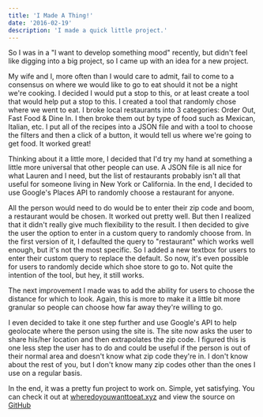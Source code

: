 ```yaml
---
title: 'I Made A Thing!'
date: '2016-02-19'
description: 'I made a quick little project.'
---
```


So I was in a "I want to develop something mood" recently, but didn't feel like digging into a big project, so I came up with an idea for a new project.

My wife and I, more often than I would care to admit, fail to come to a consensus on where we would like to go to eat should it not be a night we're cooking. I decided I would put a stop to this, or at least create a tool that would help put a stop to this. I created a tool that randomly chose where we went to eat. I broke local restaurants into 3 categories: Order Out, Fast Food & Dine In. I then broke them out by type of food such as Mexican, Italian, etc. I put all of the recipes into a JSON file and with a tool to choose the filters and then a click of a button, it would tell us where we're going to get food. It worked great!

Thinking about it a little more, I decided that I'd try my hand at something a little more universal that other people can use. A JSON file is all nice for what Lauren and I need, but the list of restaurants probably isn't all that useful for someone living in New York or California. In the end, I decided to use Google's Places API to randomly choose a restaurant for anyone.

<PostImage
    src="/images/posts/2016-02-19-i-made-a-thing/where-do-you-want-to-eat.jpg"
    alt="Where Do You Want To Eat"
    width={1600}
    height={1000}
    centered
    shadowed
/>

All the person would need to do would be to enter their zip code and boom, a restaurant would be chosen. It worked out pretty well. But then I realized that it didn't really give much flexibility to the result. I then decided to give the user the option to enter in a custom query to randomly choose from. In the first version of it, I defaulted the query to "restaurant" which works well enough, but it's not the most specific. So I added a new textbox for users to enter their custom query to replace the default. So now, it's even possible for users to randomly decide which shoe store to go to. Not quite the intention of the tool, but hey, it still works.

The next improvement I made was to add the ability for users to choose the distance for which to look. Again, this is more to make it a little bit more granular so people can choose how far away they're willing to go.

I even decided to take it one step further and use Google's API to help geolocate where the person using the site is. The site now asks the user to share his/her location and then extrapolates the zip code. I figured this is one less step the user has to do and could be useful if the person is out of their normal area and doesn't know what zip code they're in. I don't know about the rest of you, but I don't know many zip codes other than the ones I use on a regular basis.

In the end, it was a pretty fun project to work on. Simple, yet satisfying. You can check it out at <a href="http://wheredoyouwanttoeat.xyz" target="_blank" rel="noopener">wheredoyouwanttoeat.xyz</a> and view the source on <a href="https://github.com/kpwags/Where-Do-You-Want-To-Eat" target="_blank" rel="noopener">GitHub</a>

